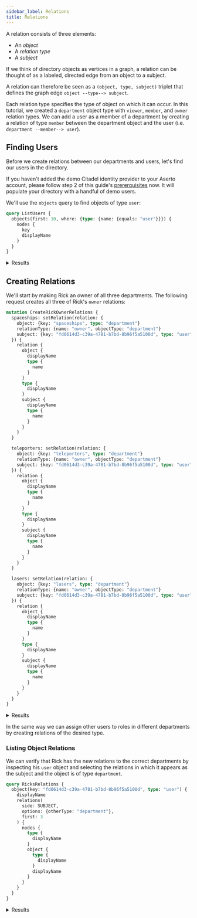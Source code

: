 ```yaml
---
sidebar_label: Relations
title: Relations
---
```


A relation consists of three elements:

* An _object_
* A _relation type_
* A _subject_

If we think of directory objects as vertices in a graph, a relation can be thought of as a labeled, directed edge
from an object to a subject.

A relation can therefore be seen as a `(object, type, subject)` triplet that defines the graph edge
`object --type--> subject`.

Each relation type specifies the type of object on which it can occur. In this tutorial, we created a `department`
object type with `viewer`, `member`, and `owner` relation types. We can add a user as a member of a department by
creating a relation of type `member` between the department object and the user (i.e. `department --member--> user`).


## Finding Users

Before we create relations between our departments and users, let's find our users in the directory.

If you haven't added the demo Citadel identity provider to your Aserto account, please follow step 2 of this guide's
[prererquisites](overview#prerequisites) now. It will populate your directory with a handful of demo users.

We'll use the `objects` query to find objects of type `user`:

```graphql title="Query"
query ListUsers {
  objects(first: 10, where: {type: {name: {equals: "user"}}}) {
    nodes {
      key
      displayName
    }
  }
}
```

<details>
  <summary>Results</summary>
  <div><span/>

```graphql
{
  "data": {
    "objects": {
      "nodes": [
        {
          "key": "fd0614d3-c39a-4781-b7bd-8b96f5a5100d",
          "displayName": "Rick Sanchez"
        },
        {
          "key": "fd1614d3-c39a-4781-b7bd-8b96f5a5100d",
          "displayName": "Morty Smith"
        },
        {
          "key": "fd2614d3-c39a-4781-b7bd-8b96f5a5100d",
          "displayName": "Summer Smith"
        },
        {
          "key": "fd3614d3-c39a-4781-b7bd-8b96f5a5100d",
          "displayName": "Beth Smith"
        },
        {
          "key": "fd4614d3-c39a-4781-b7bd-8b96f5a5100d",
          "displayName": "Jerry Smith"
        }
      ]
    }
  }
}
```
 </div>
</details>

## Creating Relations

We'll start by making Rick an owner of all three departments.
The following request creates all three of Rick's `owner` relations:

```graphql title="Query"
mutation CreateRickOwnerRelations {
  spaceships: setRelation(relation: {
    object: {key: "spaceships", type: "department"}
    relationType: {name: "owner", objectType: "department"}
    subject: {key: "fd0614d3-c39a-4781-b7bd-8b96f5a5100d", type: "user"}
  }) {
    relation {
      object {
        displayName
        type {
          name
        }
      }
      type {
        displayName
      }
      subject {
        displayName
        type {
          name
        }
      }
    }
  }

  teleporters: setRelation(relation: {
    object: {key: "teleporters", type: "department"}
    relationType: {name: "owner", objectType: "department"}
    subject: {key: "fd0614d3-c39a-4781-b7bd-8b96f5a5100d", type: "user"}
  }) {
    relation {
      object {
        displayName
        type {
          name
        }
      }
      type {
        displayName
      }
      subject {
        displayName
        type {
          name
        }
      }
    }
  }

  lasers: setRelation(relation: {
    object: {key: "lasers", type: "department"}
    relationType: {name: "owner", objectType: "department"}
    subject: {key: "fd0614d3-c39a-4781-b7bd-8b96f5a5100d", type: "user"}
  }) {
    relation {
      object {
        displayName
        type {
          name
        }
      }
      type {
        displayName
      }
      subject {
        displayName
        type {
          name
        }
      }
    }
  }
}
```

<details>
  <summary>Results</summary>
  <div><span/>

```json
{
  "data": {
    "spaceships": {
      "relation": {
        "object": {
          "displayName": "Spaceships",
          "type": {
            "name": "department"
          }
        },
        "type": {
          "displayName": "department:owner"
        },
        "subject": {
          "displayName": "Rick Sanchez",
          "type": {
            "name": "user"
          }
        }
      }
    },
    "teleporters": {
      "relation": {
        "object": {
          "displayName": "Teleporters",
          "type": {
            "name": "department"
          }
        },
        "type": {
          "displayName": "department:owner"
        },
        "subject": {
          "displayName": "Rick Sanchez",
          "type": {
            "name": "user"
          }
        }
      }
    },
    "lasers": {
      "relation": {
        "object": {
          "displayName": "Lasers",
          "type": {
            "name": "department"
          }
        },
        "type": {
          "displayName": "department:owner"
        },
        "subject": {
          "displayName": "Rick Sanchez",
          "type": {
            "name": "user"
          }
        }
      }
    }
  }
}
```
 </div>
</details>

In the same way we can assign other users to roles in different departments by creating relations of the desired type.

### Listing Object Relations

We can verify that Rick has the new relations to the correct departments by inspecting his `user` object and selecting
the relations in which it appears as the subject and the object is of type `department`.

```graphql title="Query"
query RicksRelations {
  object(key: "fd0614d3-c39a-4781-b7bd-8b96f5a5100d", type: "user") {
    displayName
    relations(
      side: SUBJECT,
      options: {otherType: "department"},
      first: 3
    ) {
      nodes {
        type {
          displayName
        }
        object {
          type {
            displayName
          }
          displayName
        }
      }
    }
  }
}
```

<details>
  <summary>Results</summary>
  <div><span/>

```json
{
  "data": {
    "object": {
      "displayName": "Rick Sanchez",
      "relations": {
        "nodes": [
          {
            "type": {
              "displayName": "department:owner"
            },
            "object": {
              "type": {
                "displayName": "Department"
              },
              "displayName": "Teleporters"
            }
          },
          {
            "type": {
              "displayName": "department:owner"
            },
            "object": {
              "type": {
                "displayName": "Department"
              },
              "displayName": "Lasers"
            }
          },
          {
            "type": {
              "displayName": "department:owner"
            },
            "object": {
              "type": {
                "displayName": "Department"
              },
              "displayName": "Spaceships"
            }
          }
        ]
      }
    }
  }
}
```
 </div>
</details>

